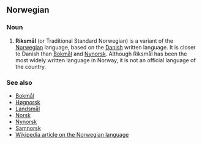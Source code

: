 ==Norwegian==
===Noun===
#'''Riksmål''' (or Traditional Standard Norwegian) is a variant of the [[Norwegian]] language, based on the [[Danish]] written language. It is closer to Danish than [[Bokmål]] and [[Nynorsk]]. Although Riksmål has been the most widely written language in Norway, it is not an official language of the country.

===See also===
*[[Bokmål]]
*[[Høgnorsk]]
*[[Landsmål]]
*[[Norsk]]
*[[Nynorsk]]
*[[Samnorsk]]
*[[w:Norwegian language|Wikipedia article on the Norwegian language]]